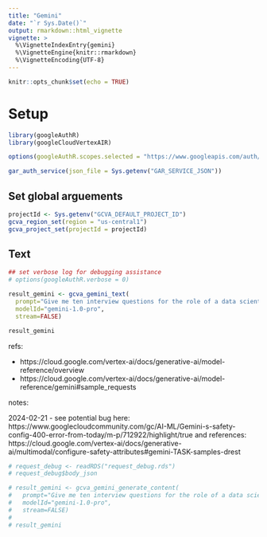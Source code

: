 ```yaml
---
title: "Gemini"
date: "`r Sys.Date()`"
output: rmarkdown::html_vignette
vignette: >
  %\VignetteIndexEntry{gemini}
  %\VignetteEngine{knitr::rmarkdown}
  %\VignetteEncoding{UTF-8}
---
```



```r
knitr::opts_chunk$set(echo = TRUE)
```

# Setup

```r
library(googleAuthR)
library(googleCloudVertexAIR)

options(googleAuthR.scopes.selected = "https://www.googleapis.com/auth/cloud-platform")

gar_auth_service(json_file = Sys.getenv("GAR_SERVICE_JSON"))
```

## Set global arguements

```r
projectId <- Sys.getenv("GCVA_DEFAULT_PROJECT_ID")
gcva_region_set(region = "us-central1")
gcva_project_set(projectId = projectId)
```


## Text 

```r
## set verbose log for debugging assistance
# options(googleAuthR.verbose = 0)
```

```r
result_gemini <- gcva_gemini_text(
  prompt="Give me ten interview questions for the role of a data scientist related to the R language.",
  modelId="gemini-1.0-pro",
  stream=FALSE)

result_gemini
```


refs:

* https://cloud.google.com/vertex-ai/docs/generative-ai/model-reference/overview
* https://cloud.google.com/vertex-ai/docs/generative-ai/model-reference/gemini#sample_requests


notes:

2024-02-21 - see potential bug here: https://www.googlecloudcommunity.com/gc/AI-ML/Gemini-s-safety-config-400-error-from-today/m-p/712922/highlight/true
and references: https://cloud.google.com/vertex-ai/docs/generative-ai/multimodal/configure-safety-attributes#gemini-TASK-samples-drest


```r
# request_debug <- readRDS("request_debug.rds")
# request_debug$body_json
```


```r
# result_gemini <- gcva_gemini_generate_content(
#   prompt="Give me ten interview questions for the role of a data scientist related to the R language.",
#   modelId="gemini-1.0-pro",
#   stream=FALSE)
# 
# result_gemini
```

